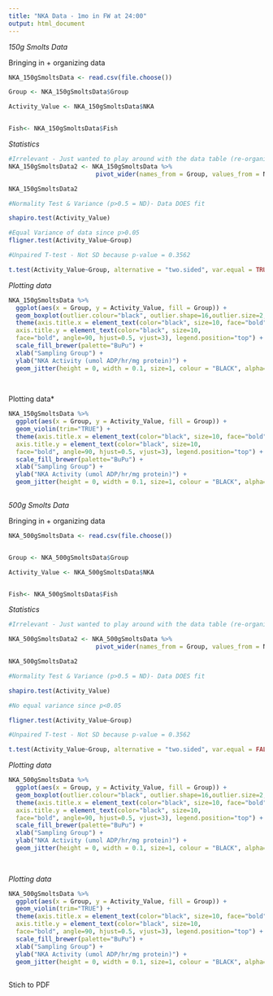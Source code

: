 ```yaml
---
title: "NKA Data - 1mo in FW at 24:00"
output: html_document
---
```



*150g Smolts Data*

Bringing in + organizing data 
```r
NKA_150gSmoltsData <- read.csv(file.choose())

Group <- NKA_150gSmoltsData$Group

Activity_Value <- NKA_150gSmoltsData$NKA


Fish<- NKA_150gSmoltsData$Fish

```



*Statistics*

```r

#Irrelevant - Just wanted to play around with the data table (re-organizing)
NKA_150gSmoltsData2 <- NKA_150gSmoltsData %>% 
                        pivot_wider(names_from = Group, values_from = NKA)

NKA_150gSmoltsData2

#Normality Test & Variance (p>0.5 = ND)- Data DOES fit 

shapiro.test(Activity_Value)

#Equal Variance of data since p>0.05
fligner.test(Activity_Value~Group)

#Unpaired T-test - Not SD because p-value = 0.3562

t.test(Activity_Value~Group, alternative = "two.sided", var.equal = TRUE)

```





*Plotting data*
```r


NKA_150gSmoltsData %>%  
  ggplot(aes(x = Group, y = Activity_Value, fill = Group)) +
  geom_boxplot(outlier.colour="black", outlier.shape=16,outlier.size=2, notch=FALSE) +
  theme(axis.title.x = element_text(color="black", size=10, face="bold", vjust=-1.5),
  axis.title.y = element_text(color="black", size=10, 
  face="bold", angle=90, hjust=0.5, vjust=3), legend.position="top") +
  scale_fill_brewer(palette="BuPu") +
  xlab("Sampling Group") +
  ylab("NKA Activity (umol ADP/hr/mg protein)") + 
  geom_jitter(height = 0, width = 0.1, size=1, colour = "BLACK", alpha=0.6) 
  
  
```
Plotting data*
```r

NKA_150gSmoltsData %>%  
  ggplot(aes(x = Group, y = Activity_Value, fill = Group)) +
  geom_violin(trim="TRUE") + 
  theme(axis.title.x = element_text(color="black", size=10, face="bold", vjust=-1.5),
  axis.title.y = element_text(color="black", size=10, 
  face="bold", angle=90, hjust=0.5, vjust=3), legend.position="top") +
  scale_fill_brewer(palette="BuPu") +
  xlab("Sampling Group") +
  ylab("NKA Activity (umol ADP/hr/mg protein)") + 
  geom_jitter(height = 0, width = 0.1, size=1, colour = "BLACK", alpha=0.6) 
  
```


*500g Smolts Data*

Bringing in + organizing data 
```r
NKA_500gSmoltsData <- read.csv(file.choose())


Group <- NKA_500gSmoltsData$Group

Activity_Value <- NKA_500gSmoltsData$NKA


Fish<- NKA_500gSmoltsData$Fish

```



*Statistics*

```r

#Irrelevant - Just wanted to play around with the data table (re-organizing)

NKA_500gSmoltsData2 <- NKA_500gSmoltsData %>% 
                        pivot_wider(names_from = Group, values_from = NKA)

NKA_500gSmoltsData2

#Normality Test & Variance (p>0.5 = ND)- Data DOES fit 

shapiro.test(Activity_Value)

#No equal variance since p<0.05

fligner.test(Activity_Value~Group)

#Unpaired T-test - Not SD because p-value = 0.3562

t.test(Activity_Value~Group, alternative = "two.sided", var.equal = FALSE)

```


*Plotting data*
```r


NKA_500gSmoltsData %>%  
  ggplot(aes(x = Group, y = Activity_Value, fill = Group)) +
  geom_boxplot(outlier.colour="black", outlier.shape=16,outlier.size=2, notch=FALSE) +
  theme(axis.title.x = element_text(color="black", size=10, face="bold", vjust=-1.5),
  axis.title.y = element_text(color="black", size=10, 
  face="bold", angle=90, hjust=0.5, vjust=3), legend.position="top") +
  scale_fill_brewer(palette="BuPu") +
  xlab("Sampling Group") +
  ylab("NKA Activity (umol ADP/hr/mg protein)") + 
  geom_jitter(height = 0, width = 0.1, size=1, colour = "BLACK", alpha=0.6) 
  
  
```
*Plotting data*
```r


NKA_500gSmoltsData %>%  
  ggplot(aes(x = Group, y = Activity_Value, fill = Group)) +
  geom_violin(trim="TRUE") + 
  theme(axis.title.x = element_text(color="black", size=10, face="bold", vjust=-1.5),
  axis.title.y = element_text(color="black", size=10, 
  face="bold", angle=90, hjust=0.5, vjust=3), legend.position="top") +
  scale_fill_brewer(palette="BuPu") +
  xlab("Sampling Group") +
  ylab("NKA Activity (umol ADP/hr/mg protein)") + 
  geom_jitter(height = 0, width = 0.1, size=1, colour = "BLACK", alpha=0.6) 
  
```
Stich to PDF
```r

```